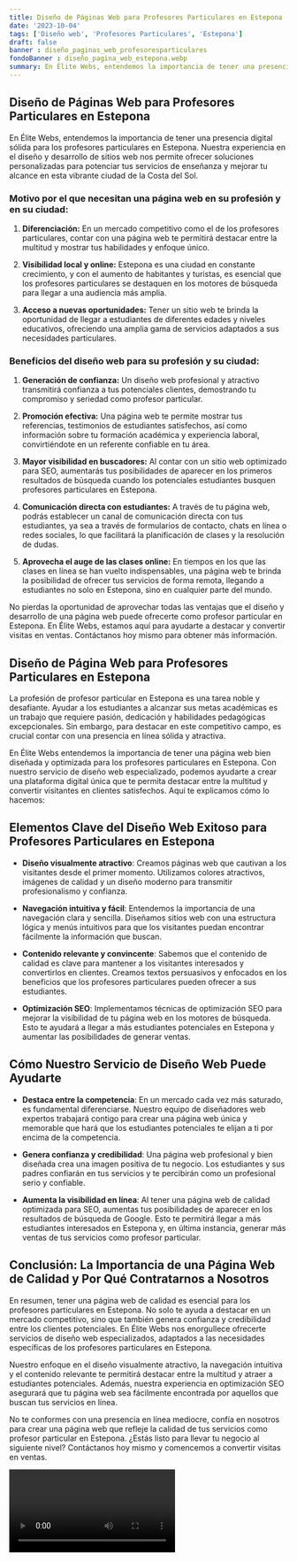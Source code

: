 ```yaml
---
title: Diseño de Páginas Web para Profesores Particulares en Estepona
date: '2023-10-04'
tags: ['Diseño web', 'Profesores Particulares', 'Estepona']
draft: false
banner : diseño_paginas_web_profesoresparticulares
fondoBanner : diseño_pagina_web_estepona.webp
summary: En Élite Webs, entendemos la importancia de tener una presencia digital sólida para los profesores particulares en Estepona. Nuestra experiencia en el diseño y desarrollo de sitios web nos permite ofrecer soluciones personalizadas para potenciar tus servicios de enseñanza y mejorar tu alcance en esta vibrante ciudad de la Costa del Sol.
---
```


## Diseño de Páginas Web para Profesores Particulares en Estepona

En Élite Webs, entendemos la importancia de tener una presencia digital sólida para los profesores particulares en Estepona. Nuestra experiencia en el diseño y desarrollo de sitios web nos permite ofrecer soluciones personalizadas para potenciar tus servicios de enseñanza y mejorar tu alcance en esta vibrante ciudad de la Costa del Sol.

### Motivo por el que necesitan una página web en su profesión y en su ciudad:

1. **Diferenciación:** En un mercado competitivo como el de los profesores particulares, contar con una página web te permitirá destacar entre la multitud y mostrar tus habilidades y enfoque único.

2. **Visibilidad local y online:** Estepona es una ciudad en constante crecimiento, y con el aumento de habitantes y turistas, es esencial que los profesores particulares se destaquen en los motores de búsqueda para llegar a una audiencia más amplia.

3. **Acceso a nuevas oportunidades:** Tener un sitio web te brinda la oportunidad de llegar a estudiantes de diferentes edades y niveles educativos, ofreciendo una amplia gama de servicios adaptados a sus necesidades particulares.

### Beneficios del diseño web para su profesión y su ciudad:

1. **Generación de confianza:** Un diseño web profesional y atractivo transmitirá confianza a tus potenciales clientes, demostrando tu compromiso y seriedad como profesor particular.

2. **Promoción efectiva:** Una página web te permite mostrar tus referencias, testimonios de estudiantes satisfechos, así como información sobre tu formación académica y experiencia laboral, convirtiéndote en un referente confiable en tu área.

3. **Mayor visibilidad en buscadores:** Al contar con un sitio web optimizado para SEO, aumentarás tus posibilidades de aparecer en los primeros resultados de búsqueda cuando los potenciales estudiantes busquen profesores particulares en Estepona.

4. **Comunicación directa con estudiantes:** A través de tu página web, podrás establecer un canal de comunicación directa con tus estudiantes, ya sea a través de formularios de contacto, chats en línea o redes sociales, lo que facilitará la planificación de clases y la resolución de dudas.

5. **Aprovecha el auge de las clases online:** En tiempos en los que las clases en línea se han vuelto indispensables, una página web te brinda la posibilidad de ofrecer tus servicios de forma remota, llegando a estudiantes no solo en Estepona, sino en cualquier parte del mundo.

No pierdas la oportunidad de aprovechar todas las ventajas que el diseño y desarrollo de una página web puede ofrecerte como profesor particular en Estepona. En Élite Webs, estamos aquí para ayudarte a destacar y convertir visitas en ventas. Contáctanos hoy mismo para obtener más información.

<GifSeo />

<Cta />

## Diseño de Página Web para Profesores Particulares en Estepona

La profesión de profesor particular en Estepona es una tarea noble y desafiante. Ayudar a los estudiantes a alcanzar sus metas académicas es un trabajo que requiere pasión, dedicación y habilidades pedagógicas excepcionales. Sin embargo, para destacar en este competitivo campo, es crucial contar con una presencia en línea sólida y atractiva.

En Élite Webs entendemos la importancia de tener una página web bien diseñada y optimizada para los profesores particulares en Estepona. Con nuestro servicio de diseño web especializado, podemos ayudarte a crear una plataforma digital única que te permita destacar entre la multitud y convertir visitantes en clientes satisfechos. Aquí te explicamos cómo lo hacemos:

## Elementos Clave del Diseño Web Exitoso para Profesores Particulares en Estepona

- **Diseño visualmente atractivo**: Creamos páginas web que cautivan a los visitantes desde el primer momento. Utilizamos colores atractivos, imágenes de calidad y un diseño moderno para transmitir profesionalismo y confianza.

- **Navegación intuitiva y fácil**: Entendemos la importancia de una navegación clara y sencilla. Diseñamos sitios web con una estructura lógica y menús intuitivos para que los visitantes puedan encontrar fácilmente la información que buscan.

- **Contenido relevante y convincente**: Sabemos que el contenido de calidad es clave para mantener a los visitantes interesados y convertirlos en clientes. Creamos textos persuasivos y enfocados en los beneficios que los profesores particulares pueden ofrecer a sus estudiantes.

- **Optimización SEO**: Implementamos técnicas de optimización SEO para mejorar la visibilidad de tu página web en los motores de búsqueda. Esto te ayudará a llegar a más estudiantes potenciales en Estepona y aumentar las posibilidades de generar ventas.

## Cómo Nuestro Servicio de Diseño Web Puede Ayudarte

- **Destaca entre la competencia**: En un mercado cada vez más saturado, es fundamental diferenciarse. Nuestro equipo de diseñadores web expertos trabajará contigo para crear una página web única y memorable que hará que los estudiantes potenciales te elijan a ti por encima de la competencia.

- **Genera confianza y credibilidad**: Una página web profesional y bien diseñada crea una imagen positiva de tu negocio. Los estudiantes y sus padres confiarán en tus servicios y te percibirán como un profesional serio y confiable.

- **Aumenta la visibilidad en línea**: Al tener una página web de calidad optimizada para SEO, aumentas tus posibilidades de aparecer en los resultados de búsqueda de Google. Esto te permitirá llegar a más estudiantes interesados en Estepona y, en última instancia, generar más ventas de tus servicios como profesor particular.

## Conclusión: La Importancia de una Página Web de Calidad y Por Qué Contratarnos a Nosotros

En resumen, tener una página web de calidad es esencial para los profesores particulares en Estepona. No solo te ayuda a destacar en un mercado competitivo, sino que también genera confianza y credibilidad entre los clientes potenciales. En Élite Webs nos enorgullece ofrecerte servicios de diseño web especializados, adaptados a las necesidades específicas de los profesores particulares en Estepona.

Nuestro enfoque en el diseño visualmente atractivo, la navegación intuitiva y el contenido relevante te permitirá destacar entre la multitud y atraer a estudiantes potenciales. Además, nuestra experiencia en optimización SEO asegurará que tu página web sea fácilmente encontrada por aquellos que buscan tus servicios en línea.

No te conformes con una presencia en línea mediocre, confía en nosotros para crear una página web que refleje la calidad de tus servicios como profesor particular en Estepona. ¿Estás listo para llevar tu negocio al siguiente nivel? Contáctanos hoy mismo y comencemos a convertir visitas en ventas.

<Video />

<CtaBot job='Profesores Particulares' city='Estepona'/>

<Gmaps query='Estepona+españa+maps' />
